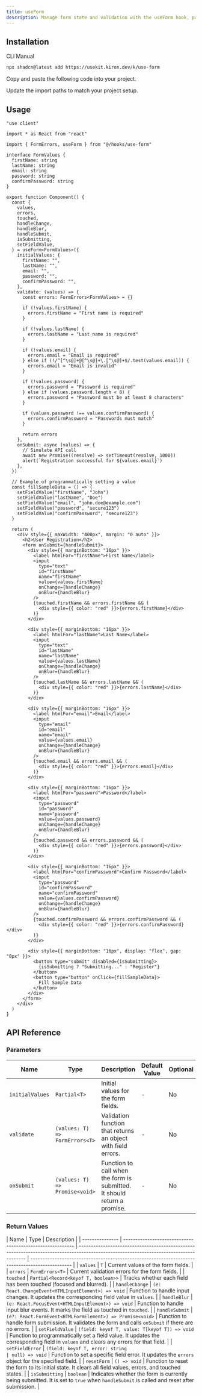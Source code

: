 ```yaml
---
title: useForm
description: Manage form state and validation with the useForm hook, providing methods to handle input changes, validation, and submission.
---
```


<ComponentPreview name="use-form-demo" />

## Installation

<CodeTabs>

<TabsList>
  <TabsTrigger value="cli">CLI</TabsTrigger>
  <TabsTrigger value="manual">Manual</TabsTrigger>
</TabsList>

<TabsContent value="cli">

```bash
npx shadcn@latest add https://usekit.kiron.dev/k/use-form
```

</TabsContent>

<TabsContent value="manual">

<Steps>

<Step>Copy and paste the following code into your project.</Step>

<ComponentSource name="use-form" />

<Step>Update the import paths to match your project setup.</Step>

</Steps>

</TabsContent>

</CodeTabs>

## Usage

```tsx {5, 16-67}
"use client"

import * as React from "react"

import { FormErrors, useForm } from "@/hooks/use-form"

interface FormValues {
  firstName: string
  lastName: string
  email: string
  password: string
  confirmPassword: string
}

export function Component() {
  const {
    values,
    errors,
    touched,
    handleChange,
    handleBlur,
    handleSubmit,
    isSubmitting,
    setFieldValue,
  } = useForm<FormValues>({
    initialValues: {
      firstName: "",
      lastName: "",
      email: "",
      password: "",
      confirmPassword: "",
    },
    validate: (values) => {
      const errors: FormErrors<FormValues> = {}

      if (!values.firstName) {
        errors.firstName = "First name is required"
      }

      if (!values.lastName) {
        errors.lastName = "Last name is required"
      }

      if (!values.email) {
        errors.email = "Email is required"
      } else if (!/^[^\s@]+@[^\s@]+\.[^\s@]+$/.test(values.email)) {
        errors.email = "Email is invalid"
      }

      if (!values.password) {
        errors.password = "Password is required"
      } else if (values.password.length < 8) {
        errors.password = "Password must be at least 8 characters"
      }

      if (values.password !== values.confirmPassword) {
        errors.confirmPassword = "Passwords must match"
      }

      return errors
    },
    onSubmit: async (values) => {
      // Simulate API call
      await new Promise((resolve) => setTimeout(resolve, 1000))
      alert(`Registration successful for ${values.email}`)
    },
  })

  // Example of programmatically setting a value
  const fillSampleData = () => {
    setFieldValue("firstName", "John")
    setFieldValue("lastName", "Doe")
    setFieldValue("email", "john.doe@example.com")
    setFieldValue("password", "secure123")
    setFieldValue("confirmPassword", "secure123")
  }

  return (
    <div style={{ maxWidth: "400px", margin: "0 auto" }}>
      <h2>User Registration</h2>
      <form onSubmit={handleSubmit}>
        <div style={{ marginBottom: "16px" }}>
          <label htmlFor="firstName">First Name</label>
          <input
            type="text"
            id="firstName"
            name="firstName"
            value={values.firstName}
            onChange={handleChange}
            onBlur={handleBlur}
          />
          {touched.firstName && errors.firstName && (
            <div style={{ color: "red" }}>{errors.firstName}</div>
          )}
        </div>

        <div style={{ marginBottom: "16px" }}>
          <label htmlFor="lastName">Last Name</label>
          <input
            type="text"
            id="lastName"
            name="lastName"
            value={values.lastName}
            onChange={handleChange}
            onBlur={handleBlur}
          />
          {touched.lastName && errors.lastName && (
            <div style={{ color: "red" }}>{errors.lastName}</div>
          )}
        </div>

        <div style={{ marginBottom: "16px" }}>
          <label htmlFor="email">Email</label>
          <input
            type="email"
            id="email"
            name="email"
            value={values.email}
            onChange={handleChange}
            onBlur={handleBlur}
          />
          {touched.email && errors.email && (
            <div style={{ color: "red" }}>{errors.email}</div>
          )}
        </div>

        <div style={{ marginBottom: "16px" }}>
          <label htmlFor="password">Password</label>
          <input
            type="password"
            id="password"
            name="password"
            value={values.password}
            onChange={handleChange}
            onBlur={handleBlur}
          />
          {touched.password && errors.password && (
            <div style={{ color: "red" }}>{errors.password}</div>
          )}
        </div>

        <div style={{ marginBottom: "16px" }}>
          <label htmlFor="confirmPassword">Confirm Password</label>
          <input
            type="password"
            id="confirmPassword"
            name="confirmPassword"
            value={values.confirmPassword}
            onChange={handleChange}
            onBlur={handleBlur}
          />
          {touched.confirmPassword && errors.confirmPassword && (
            <div style={{ color: "red" }}>{errors.confirmPassword}</div>
          )}
        </div>

        <div style={{ marginBottom: "16px", display: "flex", gap: "8px" }}>
          <button type="submit" disabled={isSubmitting}>
            {isSubmitting ? "Submitting..." : "Register"}
          </button>
          <button type="button" onClick={fillSampleData}>
            Fill Sample Data
          </button>
        </div>
      </form>
    </div>
  )
}
```

## API Reference

### Parameters

| Name            | Type                           | Description                                                              | Default Value | Optional |
| --------------- | ------------------------------ | ------------------------------------------------------------------------ | ------------- | -------- |
| `initialValues` | `Partial<T>`                   | Initial values for the form fields.                                      | -             | No       |
| `validate`      | `(values: T) => FormErrors<T>` | Validation function that returns an object with field errors.            | -             | No       |
| `onSubmit`      | `(values: T) => Promise<void>` | Function to call when the form is submitted. It should return a promise. | -             | No       |

### Return Values

| Name            | Type                                                      | Description                                                                                                                            |
| --------------- | --------------------------------------------------------- | -------------------------------------------------------------------------------------------------------------------------------------- | ----------------------------------------------------------------------------------------------- |
| `values`        | `T`                                                       | Current values of the form fields.                                                                                                     |
| `errors`        | `FormErrors<T>`                                           | Current validation errors for the form fields.                                                                                         |
| `touched`       | `Partial<Record<keyof T, boolean>>`                       | Tracks whether each field has been touched (focused and blurred).                                                                      |
| `handleChange`  | `(e: React.ChangeEvent<HTMLInputElement>) => void`        | Function to handle input changes. It updates the corresponding field value in `values`.                                                |
| `handleBlur`    | `(e: React.FocusEvent<HTMLInputElement>) => void`         | Function to handle input blur events. It marks the field as touched in `touched`.                                                      |
| `handleSubmit`  | `(e?: React.FormEvent<HTMLFormElement>) => Promise<void>` | Function to handle form submission. It validates the form and calls `onSubmit` if there are no errors.                                 |
| `setFieldValue` | `(field: keyof T, value: T[keyof T]) => void`             | Function to programmatically set a field value. It updates the corresponding field in `values` and clears any errors for that field.   |
| `setFieldError` | `(field: keyof T, error: string                           | null) => void`                                                                                                                         | Function to set a specific field error. It updates the `errors` object for the specified field. |
| `resetForm`     | `() => void`                                              | Function to reset the form to its initial state. It clears all field values, errors, and touched states.                               |
| `isSubmitting`  | `boolean`                                                 | Indicates whether the form is currently being submitted. It is set to `true` when `handleSubmit` is called and reset after submission. |
